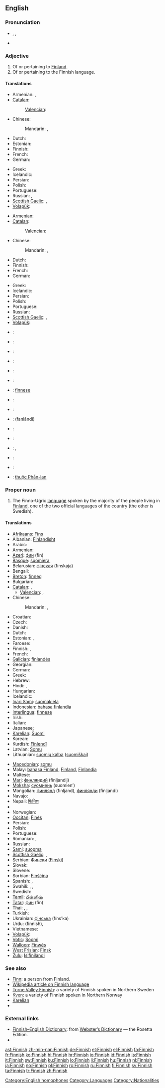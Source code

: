 {{interwiktionary|code=fi}}
==English==
{{wikipedia}}

===Pronunciation===
* {{enPR|fĭn'ĭsh}}, {{IPA|/ˈfɪnɪʃ/}}, {{SAMPA|/"fInIS/}}
{{audio|En-uk-finnish.ogg|Audio (UK)}}
{{audio|en-us-finish.ogg|Audio (US)}}
* {{homophones|finish}}

===Adjective===
{{en-adj|-}}

# Of or pertaining to [[Finland]].
# Of or pertaining to the Finnish language.

====Translations====
{{trans-top|of Finland}}
* Armenian: {{t|hy|ֆինլանդական|tr=finlandakan|sc=Armn}}, {{t|hy|ֆիննական|tr=finnakan|sc=Armn}}
* [[Catalan]]: {{t-|ca|finlandès|m}}
*: [[Valencian]]: {{t-|ca|finlandés|m}}
* Chinese:
*: Mandarin: {{t-|cmn|芬蘭|alt=芬蘭的|sc=Hani}}, {{t-|cmn|芬兰|alt=芬兰的|tr=Fēnlán de|sc=Hani}}
* Dutch: {{t+|nl|Fins}}
* Estonian: {{t+|et|soome}}
* Finnish: {{t+|fi|suomalainen}}
* French: {{t+|fr|finlandais}}
* German: {{t+|de|finnisch}}
{{trans-mid}}
* Greek: {{t+|el|φινλανδικός|tr=finlandikós}}
* Icelandic: {{t-|is|finnskur|m}}
* Persian: {{t|fa| فنلاندی|sc=fa-Arab}}
* Polish: {{t+|pl|fiński|m}}
* Portuguese: {{t|pt|finlandês}}
* Russian: {{t+|ru|финский|tr=fínskij}}, {{t+|ru|финляндский|tr=finljándskij}}
* [[Scottish Gaelic]]: {{t-|gd|Fionnlainneach|xs=Scottish Gaelic}}, {{t-|gd|Suòmach|xs=Scottish Gaelic}}
* [[Volapük]]: {{t|vo|Suomiyänik}}
{{trans-bottom}}

{{trans-top|of the Finnish language}}
* Armenian: {{t|hy|ֆիններեն|tr=finneren|sc=Armn}}
* [[Catalan]]: {{t+|ca|finès|m}}
*: [[Valencian]]: {{t-|ca|finés|m}}
* Chinese:
*: Mandarin: {{t-|cmn|芬蘭語|alt=芬蘭語的|sc=Hani}}, {{t-|cmn|芬兰语|alt=芬兰语的|tr=Fēnlányǔ de|sc=Hani}}
* Dutch: {{t+|nl|Fins}}
* Finnish: {{t+|fi|suomenkielinen}}
* French: {{t+|fr|finlandais}}
* German: {{t+|de|finnisch}}
{{trans-mid}}
* Greek: {{t+|el|φινλανδικός|tr=finlandikós}}
* Icelandic: {{t-|is|finnskur|m}}
* Persian: {{t|fa| فنلاندی|sc=fa-Arab}}
* Polish: {{t+|pl|fiński|m}}
* Portuguese: {{t|pt|finlandês|m}}
* Russian: {{t+|ru|финский|tr=fínskij}}
* [[Scottish Gaelic]]: {{t-|gd|Fionnlainneach|xs=Scottish Gaelic}}, {{t-|gd|Suòmach|xs=Scottish Gaelic}}
* [[Volapük]]: {{t|vo|Suomiyänapükik}}
{{trans-bottom}}

{{checktrans-top}}
* {{ttbc|ar}}: {{t|ar|فنلندي|tr=finlandiy}}
* {{ttbc|hy}}: {{t-|hy|ֆիննական|tr=finnakan}}
* {{ttbc|hr}}: {{t+|hr|finski}}
* {{ttbc|cs}}: {{t+|cs|finský}}
* {{ttbc|da}}: {{t+|da|finsk}}
* {{ttbc|Hungarian}}: {{t+|hu|finn}}
* {{ttbc|ia}}: [[finnese]]
* {{ttbc|it}}: {{t+|it|finlandese}}
* {{ttbc|no}}: {{t+|no|finsk}}
{{trans-mid}}
* {{ttbc|fa}}: {{fa-Arab|[[فنلاندی]]}} (fanlândi)
* {{ttbc|ro}}: {{t-|ro|finlandez}}
* {{ttbc|sl}}: {{t+|sl|finski}}
* {{ttbc|es}}: {{t+|es|finlandés}}, {{t+|es|finés}}
* {{ttbc|sv}}: {{t+|sv|finsk}}
* {{ttbc|tr}}: {{t+|tr|Fin}}
* {{ttbc|vi}}: [[thuộc Phần-lan]]
{{trans-bottom}}

===Proper noun===
{{en-proper noun}}

# The Finno-Ugric [[language]] spoken by the majority of the people living in [[Finland]], one of the two official languages of the country (the other is Swedish).

====Translations====
{{trans-top|Finnish (language)}}
* [[Afrikaans]]: [[Fins]]
* Albanian: [[Finlandisht]]
* Arabic: {{t|ar|فنلندية|f|tr=finlandíyya}}
* Armenian: {{t+|hy|ֆիններեն|tr=finneren}}
* [[Azeri]]: [[фин]] (fin)
* [[Basque]]: [[suomiera]],  {{t|eu|finlandiera|xs=Basque}}
* Belarusian: [[фінская]] (fínskaja) {{f}}
* Bengali: {{t|bn|ফিনীয় ভাষা|tr=phinīẏa bhāṣā|sc=Beng|xs=Bengali}}
* [[Breton]]: [[finneg]]
* Bulgarian: {{t-|bg|фински|tr=finski}}
* [[Catalan]]: {{t+|ca|finès|m}}, {{t-|ca|finlandès|m}}
** [[Valencian]]: {{t-|ca|finés|m}}, {{t-|ca|finlandés|m}}
* Chinese:
*: Mandarin: {{t-|cmn|芬蘭語|sc=Hani}}, {{t-|cmn|芬兰语|tr=Fēnlányǔ|sc=Hani}}
* Croatian: {{t+|hr|finski|m}}
* Czech: {{t+|cs|finština}}
* Danish: {{t+|da|finsk|n}}
* Dutch: {{t+|nl|Fins|n}}
* Estonian: {{t+|et|soome}}, {{t+|et|soome keel}}
* Faroese: {{t|fo|Finskt}}
* Finnish: {{t+|fi|suomi}}, {{t+|fi|suomen kieli}}
* French: {{t+|fr|finnois|m}}
* [[Galician]]: [[finlandés]]
* Georgian: {{t|ka|ფინური|tr=p‘inuri|sc=Geor|xs=Georgian}}
* German: {{t+|de|Finnisch|n}}
* Greek: {{t+|el|φινλανδικά|n|p|tr=finlandiká}}
* Hebrew: {{t+|he|פינית|f|tr=finít}}
* Hindi: {{t|hi|फ़िनिश|tr=finiś|xs=Hindi}}, {{t|hi|फ़िनिश भाषा|f|tr=finiś bhāṣā|xs=Hindi}}
* Hungarian: {{t+|hu|finn}}
* Icelandic: {{t+|is|finnska|f}}
* [[Inari Sami]]: [[suomakiela]]
* Indonesian: [[bahasa finlandia]]
* [[Interlingua]]: [[finnese]]
* Irish: {{t-|ga|Fionlainnis|xs=Irish}}
* Italian: {{t+|it|finlandese}}
* Japanese: {{t+|ja|フィンランド語|tr=Finrando-go}}
* [[Karelian]]: [[Šuomi]]
* Korean: {{t|ko|핀란드어|tr=Pinrandeu-eo|sc=Hang}}
* Kurdish: [[Fînlendî]]
* Latvian: [[Somu]]
* Lithuanian: [[suomių kalba]] ([[suomiškai]])
{{trans-mid}}
* [[Macedonian]]: [[somu]]
* Malay: [[bahasa Finland]], [[Finland]], [[Finlandia]]
* Maltese: {{t-|mt|Finlandiż|xs=Maltese}}
* [[Mari]]: [[финляндий]] (finljandij)
* [[Moksha]]: [[суомиень]] (suomien’)
* Mongolian: [[финлянд]] (finljand), [[финлянди]] (finljandi)
* Navajo: {{tø|nv|Nahoditsʼǫʼłání Dineʼé bizaad}}
* Nepali: [[फिनिश]]
* {{trreq|Northern Sami}}
* Norwegian: {{t+|no|finsk}}
* [[Occitan]]: [[Finès]]
* Persian: {{t|fa|فنلاندی|tr=fanlândi}}
* Polish: {{t+|pl|fiński|m}}
* Portuguese: {{t+|pt|finlandês}}
* Romanian: {{t-|ro|limba finlandeză|f}}, {{t+|ro|finlandeză|f}}
* Russian: {{t+|ru|финский|m|tr=fínskij}}
* [[Sami]]: [[suopma]]
* [[Scottish Gaelic]]: {{t-|gd|Suòmais|f|xs=Scottish Gaelic}}, {{t-|gd|Fionnlainnis|f|xs=Scottish Gaelic}}
* Serbian: [[Фински]] ([[Finski]])
* Slovak: {{t+|sk|fínčina}}
* Slovene: {{t+|sl|finščina}}
* Sorbian: [[Finšćina]]
* Spanish: {{t+|es|finlandés|m}}, {{t+|es|finés|m}}
* Swahili: {{t-|sw|Kifinlandia|xs=Swahili}}, {{t-|sw|Kifinlandi|xs=Swahili}}, {{t-|sw|Kifinishi|xs=Swahili}}
* Swedish: {{t+|sv|finska|c}}
* [[Tamil]]: [[பின்னிஷ்]]
* [[Tatar]]: [[фин]] (fin)
* Thai: {{t|th|ภาษาฟินนิช|tr=paasăa finnít}}, {{t|th|ภาษาฟิน|tr=paasăa fin}}, {{t+|th|ภาษาฟินแลนด์|tr=paasăa finlaen}}
* Turkish: {{t+|tr|Fince}}
* Ukrainian: [[фінська]] (fíns’ka) {{f}}
* Urdu: {{ur-Arab|[[فننش|فنّنِش]]}} (finnish), {{t|ur|فنّنِش|tr=finiś|xs=Urdu}}
* Vietnamese: {{t|vi|tiếng Phần-lan|xs=Vietnamese}}
* [[Volapük]]: {{t|vo|Suomiyänapük}}
* [[Votic]]: [[Soomi]]
* [[Walloon]]: [[Finwès]]
* [[West Frisian]]: [[Finsk]]
* [[Zulu]]: [[Isifinilandi]]
{{trans-bottom}}

===See also===
* [[Finn]]: a person from Finland.
* [[w:Finnish_language|Wikipedia article on Finnish language]]
* [[Torne Valley Finnish]]: a variety of Finnish spoken in Northern Sweden
* [[Kven]]: a variety of Finnish spoken in Northern Norway
* [[Karelian]]
* {{langcat}}

===External links===
* [http://www.websters-online-dictionary.org/definition/Finnish-english/ Finnish–English Dictionary]: from [http://www.websters-online-dictionary.org/ Webster’s Dictionary] — the Rosetta Edition.
* {{ISO 639|link=Ethnologue|1code=fi|code=fin}}

[[Category:English homophones]]
[[Category:Languages]]
[[Category:Nationalities]]

[[ast:Finnish]]
[[zh-min-nan:Finnish]]
[[de:Finnish]]
[[et:Finnish]]
[[el:Finnish]]
[[fa:Finnish]]
[[fr:Finnish]]
[[ko:Finnish]]
[[hi:Finnish]]
[[hr:Finnish]]
[[io:Finnish]]
[[id:Finnish]]
[[is:Finnish]]
[[it:Finnish]]
[[sw:Finnish]]
[[ku:Finnish]]
[[lo:Finnish]]
[[li:Finnish]]
[[hu:Finnish]]
[[nl:Finnish]]
[[ja:Finnish]]
[[no:Finnish]]
[[pl:Finnish]]
[[ro:Finnish]]
[[ru:Finnish]]
[[fi:Finnish]]
[[sv:Finnish]]
[[ta:Finnish]]
[[tr:Finnish]]
[[zh:Finnish]]